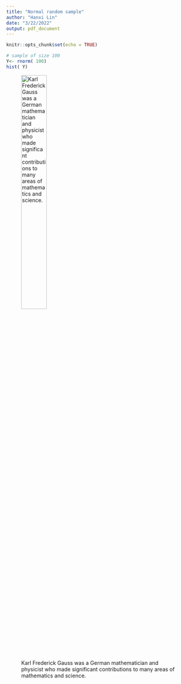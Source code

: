```yaml
---
title: "Normal random sample"
author: "Hanxi Lin"
date: "3/22/2022"
output: pdf_document
---
```


```r
knitr::opts_chunk$set(echo = TRUE)
```

```r
# sample of size 100
Y<- rnorm( 100)
hist( Y)
```

\newpage

![Karl Frederick Gauss was a German mathematician and physicist who made significant contributions to many areas of mathematics and science.](Gauss.jpg){width=40%}




